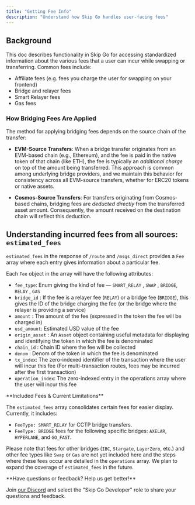 ```yaml
---
title: "Getting Fee Info"
description: "Understand how Skip Go handles user-facing fees"
---
```


## Background

This doc describes functionality in Skip Go for accessing standardized information about the various fees that a user can incur while swapping or transferring. Common fees include: 

* Affiliate fees (e.g. fees you charge the user for swapping on your frontend)
* Bridge and relayer fees
* Smart Relayer fees
* Gas fees

### How Bridging Fees Are Applied
The method for applying bridging fees depends on the source chain of the transfer:

*   **EVM-Source Transfers**: When a bridge transfer originates from an EVM-based chain (e.g., Ethereum), and the fee is paid in the native token of that chain (like ETH), the fee is typically an *additional charge* on top of the amount being transferred. This approach is common among underlying bridge providers, and we maintain this behavior for consistency across all EVM-source transfers, whether for ERC20 tokens or native assets.

*   **Cosmos-Source Transfers**: For transfers originating from Cosmos-based chains, bridging fees are *deducted directly* from the transferred asset amount. Consequently, the amount received on the destination chain will reflect this deduction.

## Understanding incurred fees from all sources: `estimated_fees`

`estimated_fees` in the response of `/route` and `/msgs_direct` provides a `Fee` array where each entry gives information about a particular fee. 

Each `Fee` object in the array will have the following attributes: 

* `fee_type`: Enum giving the kind of fee — `SMART_RELAY` , `SWAP` , `BRIDGE`, `RELAY` , `GAS`
* `bridge_id` : If the fee is a relayer fee (`RELAY`) or a bridge fee (`BRIDGE`), this gives the ID of the bridge charging the fee (or the bridge where the relayer is providing a service)
* `amount` : The amount of the fee (expressed in the token the fee will be charged in)
* `usd_amount`: Estimated USD value of the fee
* `origin_asset` : An `Asset` object containing useful metadata for displaying and identifying the token in which the fee is denominated
* `chain_id` : Chain ID where the fee will be collected
* `denom` : Denom of the token in which the fee is denominated
* `tx_index`: The zero-indexed identifier of the transaction where the user will incur this fee (For multi-transaction routes, fees may be incurred after the first transaction)
* `operation_index`: The zero-indexed entry in the operations array where the user will incur this fee

 <Warning>
 **Included Fees & Current Limitations**

 The `estimated_fees` array consolidates certain fees for easier display. Currently, it includes:
 * `FeeType: SMART_RELAY` for CCTP bridge transfers.
 * `FeeType: BRIDGE` fees for the following specific bridges: `AXELAR`, `HYPERLANE`, and `GO_FAST`.

 Please note that fees for other bridges (`IBC`, `Stargate`, `LayerZero`, etc.) and other fee types like `Swap` or `Gas` are not yet included here and the steps where these fees occur are detailed in the `operations` array. We plan to expand the coverage of `estimated_fees` in the future.
 </Warning>

  
<Info>
 **Have questions or feedback? Help us get better!**
 
 Join [our Discord](https://skip.build/discord) and select the "Skip Go Developer" role to share your questions and feedback.
</Info>